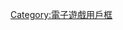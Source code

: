 {{Userbox
  |border-c = #CCCCFF
  |border-s = 1
  |id = 索尼大法
  |id-c = #FFFFFF
  |id-s = 13
  |id-fc = #FF0000
  |info = 這個用戶是索尼神教的虔诚信徒。<br>'''索尼大法好'''為其口号。
  |info-c = #CCCCFF
  |info-s = 9
  |info-fc = #000000
}}<includeonly>[[Category:拥护索尼大法的维基人|{{PAGENAME}}]]</includeonly><noinclude>

{{DEFAULTSORT:#PlayStation Vita}}
[[Category:拥护索尼大法的维基人| ]]
[[Category:電子遊戲用戶框]]
</noinclude>